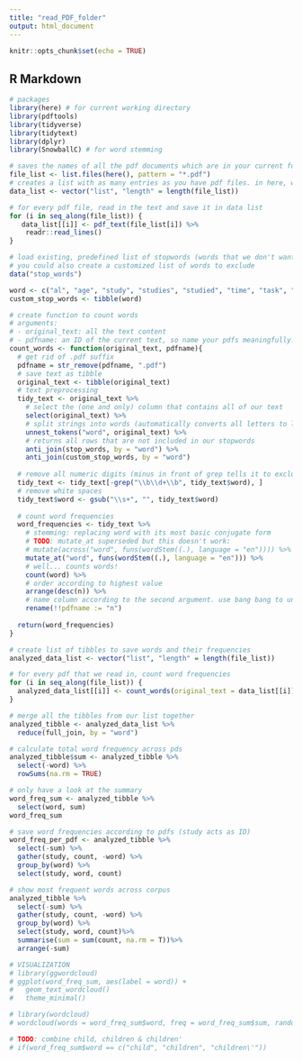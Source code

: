 ```yaml
---
title: "read_PDF_folder"
output: html_document
---
```


```r
knitr::opts_chunk$set(echo = TRUE)
```

## R Markdown
```r
# packages
library(here) # for current working directory
library(pdftools)
library(tidyverse)
library(tidytext)
library(dplyr)
library(SnowballC) # for word stemming

# saves the names of all the pdf documents which are in your current folder
file_list <- list.files(here(), pattern = "*.pdf")
# creates a list with as many entries as you have pdf files. in here, we will save all the text content from the pdf files
data_list <- vector("list", "length" = length(file_list))

# for every pdf file, read in the text and save it in data list
for (i in seq_along(file_list)) {
   data_list[[i]] <- pdf_text(file_list[i]) %>% 
    readr::read_lines()
}

# load existing, predefined list of stopwords (words that we don't want to count)
# you could also create a customized list of words to exclude
data("stop_words")

word <- c("al", "age", "study", "studies", "studied", "time", "task", "tasks", "relation", "relationship", "relative", "relatively", "related", "relating", "relates", "relate", "score", "scores", "scored", "scoring", "measure", "measures", "measurement","month", "months", "ability", "abilities", "correlation", "correlate", "correlates", "correlations", "significance", "significant", "test", "tests", "skill", "skills", "research", "differ", "differs", "different", "difference", "differences", "variable", "variables", "https", "token", "type", "e.g", "doi", "journal", "level", "levels", "")
custom_stop_words <- tibble(word)

# create function to count words
# arguments:
# - original_text: all the text content
# - pdfname: an ID of the current text, so name your pdfs meaningfully!
count_words <- function(original_text, pdfname){
  # get rid of .pdf suffix
  pdfname = str_remove(pdfname, ".pdf")
  # save text as tibble
  original_text <- tibble(original_text)
  # text preprocessing
  tidy_text <- original_text %>%
    # select the (one and only) column that contains all of our text 
    select(original_text) %>%
    # split strings into words (automatically converts all letters to lowercase & removes punctuation)
    unnest_tokens("word", original_text) %>%
    # returns all rows that are not included in our stopwords
    anti_join(stop_words, by = "word") %>%
    anti_join(custom_stop_words, by = "word")
  
  # remove all numeric digits (minus in front of grep tells it to exclude rather then include them)
  tidy_text <- tidy_text[-grep("\\b\\d+\\b", tidy_text$word), ]
  # remove white spaces
  tidy_text$word <- gsub("\\s+", "", tidy_text$word)
  
  # count word frequencies
  word_frequencies <- tidy_text %>%
    # stemming: replacing word with its most basic conjugate form
    # TODO: mutate_at superseded but this doesn't work:   
    # mutate(across("word", funs(wordStem((.), language = "en")))) %>%
    mutate_at("word", funs(wordStem((.), language = "en"))) %>%
    # well... counts words!
    count(word) %>%
    # order according to highest value
    arrange(desc(n)) %>%
    # name column according to the second argument. use bang bang to unquote the left hand side of the assignment
    rename(!!pdfname := "n")
  
  return(word_frequencies)
}

# create list of tibbles to save words and their frequencies
analyzed_data_list <- vector("list", "length" = length(file_list))

# for every pdf that we read in, count word frequencies
for (i in seq_along(file_list)) {
  analyzed_data_list[[i]] <- count_words(original_text = data_list[[i]], pdfname = file_list[i])
}

# merge all the tibbles from our list together
analyzed_tibble <- analyzed_data_list %>%
  reduce(full_join, by = "word")

# calculate total word frequency across pds
analyzed_tibble$sum <- analyzed_tibble %>%
  select(-word) %>%
  rowSums(na.rm = TRUE)

# only have a look at the summary
word_freq_sum <- analyzed_tibble %>%
  select(word, sum)
word_freq_sum

# save word frequencies according to pdfs (study acts as ID)
word_freq_per_pdf <- analyzed_tibble %>%
  select(-sum) %>%
  gather(study, count, -word) %>%
  group_by(word) %>%
  select(study, word, count)

# show most frequent words across corpus
analyzed_tibble %>%
  select(-sum) %>%
  gather(study, count, -word) %>%
  group_by(word) %>%
  select(study, word, count)%>%
  summarise(sum = sum(count, na.rm = T))%>%
  arrange(-sum)

# VISUALIZATION
# library(ggwordcloud)
# ggplot(word_freq_sum, aes(label = word)) + 
#   geom_text_wordcloud()
#   theme_minimal()

# library(wordcloud)
# wordcloud(words = word_freq_sum$word, freq = word_freq_sum$sum, random.order = T)

# TODO: combine child, children & children'
# if(word_freq_sum$word == c("child", "children", "children\'")) 
  
```

